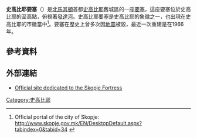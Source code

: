 {{Infobox military installation
| name           = 史高比耶要塞<br/>Skopsko Kale / Скопско Кале
| location       = [[北馬其頓|北馬其頓]][[史高比耶|史高比耶]]
| coordinates    = {{coord|42|21.4344|type:landmark|display=inline}}
| image          = KaleFortress-Skopje1.JPG
| image_size     = 300px
| caption        = Kale Fortress
| map_type       = Macedonia
| map_size       = 250
| type           = 要塞
| built          = 六世紀
| builder        = 
| controlled_by  = 
| materials      = [[石灰岩|石灰岩]]
| height         = 
| used           = 
| condition      = 
| owner          = 
| open_to_public = 是
}}
'''史高比耶要塞'''（{{lang-mk|Скопско Кале}}）是[[北馬其頓|北馬其頓]]首都[[史高比耶|史高比耶]]舊城區的一座[[要塞|要塞]]，這座要塞位於史高比耶的至高點，俯視著[[發達河|發達河]]。史高比耶要塞是史高比耶的象徵之一，也出現在史高比耶的市徽當中<ref>Official portal of the city of Skopje: http://www.skopje.gov.mk/EN/DesktopDefault.aspx?tabindex=0&tabid=34 {{Wayback|url=http://www.skopje.gov.mk/EN/DesktopDefault.aspx?tabindex=0&tabid=34 |date=20140929172138 }}</ref>。要塞在歷史上曾多次因[[地震|地震]]被毀，最近一次重建是在1966年。
==參考資料==
{{reflist}}
==外部連結==
{{Commonscat|Skopje Fortress|史高比耶要塞}}
*[https://web.archive.org/web/20070920230421/http://www.skopskokale.com.mk/en/index.asp Official site dedicated to the Skopje Fortress]
[[Category:史高比耶|Category:史高比耶]]